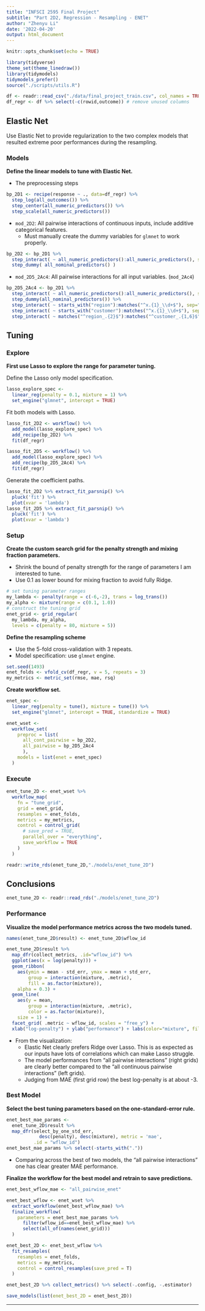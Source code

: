 ```yaml
---
title: "INFSCI 2595 Final Project"
subtitle: "Part 2D2, Regression - Resampling - ENET"
author: "Zhenyu Li"
date: '2022-04-20'
output: html_document
---
```


```r
knitr::opts_chunk$set(echo = TRUE)
```

```r
library(tidyverse)
theme_set(theme_linedraw())
library(tidymodels)
tidymodels_prefer()
source("./scripts/utils.R")
```

```r
df <- readr::read_csv("./data/final_project_train.csv", col_names = TRUE)
df_regr <- df %>% select(-c(rowid,outcome)) # remove unused columns
```

## Elastic Net

Use Elastic Net to provide regularization to the two complex models that resulted extreme poor performances during the resampling.  

### Models

**Define the linear models to tune with Elastic Net.**  

- The preprocessing steps

```r
bp_2D1 <- recipe(response ~ ., data=df_regr) %>% 
  step_log(all_outcomes()) %>% 
  step_center(all_numeric_predictors()) %>% 
  step_scale(all_numeric_predictors())
```

- `mod_2D2`: All pairwise interactions of continuous inputs, include additive categorical features.
  - Must manually create the dummy variables for `glmnet` to work properly.
  
```r
bp_2D2 <- bp_2D1 %>% 
  step_interact( ~ all_numeric_predictors():all_numeric_predictors(), sep = ":") %>% 
  step_dummy( all_nominal_predictors() )
```

- `mod_2D5_2Ac4`: All pairwise interactions for all input variables. (`mod_2Ac4`)

```r
bp_2D5_2Ac4 <- bp_2D1 %>% 
  step_interact( ~ all_numeric_predictors():all_numeric_predictors(), sep=":") %>% 
  step_dummy(all_nominal_predictors()) %>% 
  step_interact( ~ starts_with("region"):matches("^x.{1}_\\d+$"), sep=":") %>% 
  step_interact( ~ starts_with("customer"):matches("^x.{1}_\\d+$"), sep=":") %>% 
  step_interact( ~ matches("^region_.{2}$"):matches("^customer_.{1,6}$"), sep=":")
```

## Tuning

### Explore

**First use Lasso to explore the range for parameter tuning.**

Define the Lasso only model specification.  

```r
lasso_explore_spec <- 
  linear_reg(penalty = 0.1, mixture = 1) %>% 
  set_engine("glmnet", intercept = TRUE)
```

Fit both models with Lasso.

```r
lasso_fit_2D2 <- workflow() %>% 
  add_model(lasso_explore_spec) %>% 
  add_recipe(bp_2D2) %>% 
  fit(df_regr)

lasso_fit_2D5 <- workflow() %>% 
  add_model(lasso_explore_spec) %>% 
  add_recipe(bp_2D5_2Ac4) %>% 
  fit(df_regr)
```

Generate the coefficient paths.

```r
lasso_fit_2D2 %>% extract_fit_parsnip() %>% 
  pluck('fit') %>% 
  plot(xvar = 'lambda')
lasso_fit_2D5 %>% extract_fit_parsnip() %>% 
  pluck('fit') %>% 
  plot(xvar = 'lambda')
```

### Setup

**Create the custom search grid for the penalty strength and mixing fraction parameters.**

- Shrink the bound of penalty strength for the range of parameters I am interested to tune.
- Use 0.1 as lower bound for mixing fraction to avoid fully Ridge. 

```r
# set tuning parameter ranges
my_lambda <- penalty(range = c(-6,-2), trans = log_trans())
my_alpha <- mixture(range = c(0.1, 1.0))
# construct the tuning grid
enet_grid <- grid_regular(
  my_lambda, my_alpha, 
  levels = c(penalty = 80, mixture = 5))
```

**Define the resampling scheme**

- Use the 5-fold cross-validation with 3 repeats.
- Model specification: use `glmnet` engine.

```r
set.seed(1493)
enet_folds <- vfold_cv(df_regr, v = 5, repeats = 3)
my_metrics <- metric_set(rmse, mae, rsq)
```

**Create workflow set.**

```r
enet_spec <-
  linear_reg(penalty = tune(), mixture = tune()) %>% 
  set_engine("glmnet", intercept = TRUE, standardize = TRUE)

enet_wset <- 
  workflow_set(
    preproc = list(
      all_cont_pairwise = bp_2D2,
      all_pairwise = bp_2D5_2Ac4
      ), 
    models = list(enet = enet_spec)
  )
```

### Execute

```r
enet_tune_2D <- enet_wset %>% 
  workflow_map(
    fn = "tune_grid",
    grid = enet_grid,
    resamples = enet_folds, 
    metrics = my_metrics,
    control = control_grid(
      # save_pred = TRUE,
      parallel_over = "everything",
      save_workflow = TRUE
    )
  )
```

```r
readr::write_rds(enet_tune_2D,"./models/enet_tune_2D")
```

## Conclusions

```r
enet_tune_2D <- readr::read_rds("./models/enet_tune_2D")
```

### Performance

**Visualize the model performance metrics across the two models tuned.** 

```r
names(enet_tune_2D$result) <- enet_tune_2D$wflow_id

enet_tune_2D$result %>% 
  map_dfr(collect_metrics, .id="wflow_id") %>% 
  ggplot(aes(x = log(penalty))) +
  geom_ribbon(
    aes(ymin = mean - std_err, ymax = mean + std_err,
        group = interaction(mixture, .metric),
        fill = as.factor(mixture)), 
    alpha = 0.3) +
  geom_line(
    aes(y = mean,
        group = interaction(mixture, .metric),
        color = as.factor(mixture)),
    size = 1) +
  facet_grid( .metric ~ wflow_id, scales = "free_y") +
  xlab("log-penalty") + ylab("performance") + labs(color="mixture", fill="mixture")
```

- From the visualization:
  - Elastic Net clearly prefers Ridge over Lasso. This is as expected as our inputs have lots of correlations which can make Lasso struggle.  
  - The model performances from "all pairwise interactions" (right grids) are clearly better compared to the "all continuous pairwise interactions" (left grids).  
  - Judging from MAE (first grid row) the best log-penalty is at about -3.  

### Best Model

**Select the best tuning parameters based on the one-standard-error rule.**  

```r
enet_best_mae_params <- 
  enet_tune_2D$result %>% 
  map_dfr(select_by_one_std_err, 
            desc(penalty), desc(mixture), metric = 'mae',
          .id = "wflow_id")
enet_best_mae_params %>% select(-starts_with("."))
```

- Comparing across the best of two models, the "all pairwise interactions" one has clear greater MAE performance. 

**Finalize the workflow for the best model and retrain to save predictions.** 

```r
enet_best_wflow_mae <- "all_pairwise_enet"

enet_best_wflow <- enet_wset %>% 
  extract_workflow(enet_best_wflow_mae) %>% 
  finalize_workflow(
    parameters = enet_best_mae_params %>% 
      filter(wflow_id==enet_best_wflow_mae) %>%
      select(all_of(names(enet_grid)))
  )

enet_best_2D <- enet_best_wflow %>% 
  fit_resamples(
    resamples = enet_folds,
    metrics = my_metrics,
    control = control_resamples(save_pred = T)
  )

enet_best_2D %>% collect_metrics() %>% select(-.config, -.estimator)
```


```r
save_models(list(enet_best_2D = enet_best_2D))
```

----
